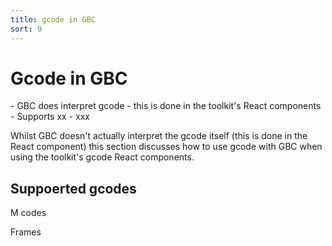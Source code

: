 ```yaml
---
title: gcode in GBC
sort: 9
---
```




# Gcode in GBC

<Tldr>
    - GBC does interpret gcode - this is done in the toolkit's React components
    - Supports xx
    - xxx
</Tldr>


Whilst GBC doesn't actually interpret the gcode itself (this is done in the React component) this section discusses how to use gcode with GBC when using the toolkit's gcode React components.

## Suppoerted gcodes

M codes

Frames


